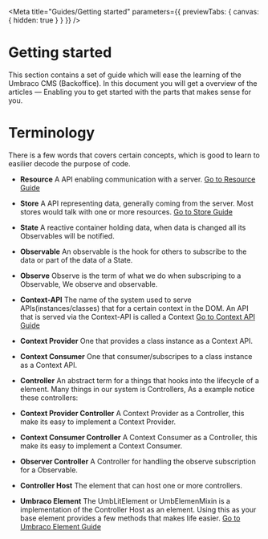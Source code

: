 
<Meta title="Guides/Getting started" parameters={{ previewTabs: { canvas: { hidden: true } } }} />

# Getting started

This section contains a set of guide which will ease the learning of the Umbraco CMS (Backoffice).
In this document you will get a overview of the articles — Enabling you to get started with the parts that makes sense for you.

# Terminology
There is a few words that covers certain concepts, which is good to learn to easilier decode the purpose of code.

- **Resource** A API enabling communication with a server. [Go to Resource Guide](/?path=/story/guides-resource--page)
- **Store** A API representing data, generally coming from the server. Most stores would talk with one or more resources. [Go to Store Guide](/?path=/story/guides-store--page)

- **State** A reactive container holding data, when data is changed all its Observables will be notified.
- **Observable** An observable is the hook for others to subscribe to the data or part of the data of a State.
- **Observe** Observe is the term of what we do when subscriping to a Observable, We observe and observable.

- **Context-API** The name of the system used to serve APIs(instances/classes) that for a certain context in the DOM. An API that is served via the Context-API is called a Context [Go to Context API Guide](/?path=/story/guides-umbraco-element--page)
- **Context Provider** One that provides a class instance as a Context API.
- **Context Consumer** One that consumer/subscripes to a class instance as a Context API.

- **Controller** An abstract term for a things that hooks into the lifecycle of a element. Many things in our system is Controllers, As a example notice these controllers:
- **Context Provider Controller** A Context Provider as a Controller, this make its easy to implement a Context Provider.
- **Context Consumer Controller** A Context Consumer as a Controller, this make its easy to implement a Context Consumer.
- **Observer Controller** A Controller for handling the observe subscription for a Observable.

- **Controller Host** The element that can host one or more controllers.
- **Umbraco Element** The UmbLitElement or UmbElemenMixin is a implementation of the Controller Host as an element. Using this as your base element provides a few methods that makes life easier. [Go to Umbraco Element Guide](/?path=/story/guides-umbraco-element--page)

